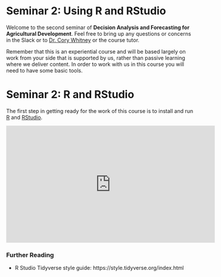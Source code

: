 # Seminar 2: Using R and RStudio

Welcome to the second seminar of **Decision Analysis and Forecasting for Agricultural Development**. Feel free to bring up any questions or concerns in the Slack or to [Dr. Cory Whitney](mailto:cory.whitney@uni-bonn.de?subject=[Seminar_4]%20Decision%20Analysis%20Lecture) or the course tutor.

Remember that this is an experiential course and will be based largely on work from your side that is supported by us, rather than passive learning where we deliver content. In order to work with us in this course you will need to have some basic tools.

# Seminar 2: R and RStudio

The first step in getting ready for the work of this course is to install and run [R](https://www.r-project.org/) and [RStudio](https://rstudio.com/).

<iframe width="560" height="315" src="https://www.youtube.com/embed/WT3tKlzCZgo" frameborder="0" allowfullscreen></iframe>

<!-- remake and embed R course materials -->

### Further Reading 

- R Studio Tidyverse style guide: https://style.tidyverse.org/index.html